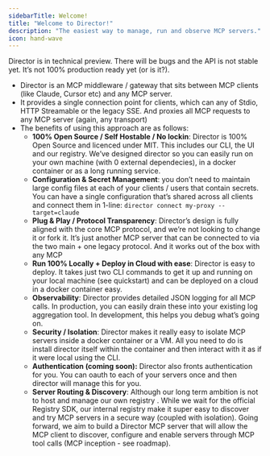 ```yaml
---
sidebarTitle: Welcome!
title: "Welcome to Director!"
description: "The easiest way to manage, run and observe MCP servers."
icon: hand-wave
---
```


Director is in technical preview. There will be bugs and the API is not stable yet. It’s not 100% production ready yet (or is it?).

- Director is an MCP middleware / gateway that sits between MCP clients (like Claude, Cursor etc) and any MCP server.
- It provides a single connection point for clients, which can any of Stdio, HTTP Streamable or the legacy SSE. And proxies all MCP requests to any MCP server (again, any transport)
- The benefits of using this approach are as follows:
    - **100% Open Source / Self Hostable / No lockin**: Director is 100% Open Source and licenced under MIT. This includes our CLI, the UI and our registry. We’ve designed director so you can easily run on your own machine (with 0 external dependecies), in a docker container or as a long running service.
    - **Configuration & Secret Management**: you don’t need to maintain large config files at each of your clients / users that contain secrets. You can have a single configuration that’s shared across all clients and connect them in 1-line: `director connect my-proxy --target=claude`
    - **Plug  & Play / Protocol Transparency**: Director’s design is fully aligned with the core MCP protocol, and we’re not looking to change it or fork it. It’s just another MCP server that can be connected to via the two main + one legacy protocol. And it works out of the box with any MCP
    - **Run 100% Locally + Deploy in Cloud with ease**: Director is easy to deploy. It takes just two CLI commands to get it up and running on your local machine (see quickstart) and can be deployed on a cloud in a docker container easy.
    - **Observability**: Director provides detailed JSON logging for all MCP calls. In production, you can easily drain these into your existing log aggregation tool. In development, this helps you debug what’s going on.
    - **Security / Isolation**: Director makes it really easy to isolate MCP servers inside a docker container or a VM. All you need to do is install director itself within the container and then interact with it as if it were local using the CLI.
    - **Authentication (coming soon):** Director also fronts authentication for you. You can oauth to each of your servers once and then director will manage this for you.
    - **Server Routing & Discovery**: Although our long term ambition is not to host and manage our own registry . While we wait for the official Registry SDK, our internal registry make it super easy to discover and try MCP servers in a secure way (coupled with isolation). Going forward, we aim to build a Director MCP server that will allow the MCP client to discover, configure and enable servers through MCP tool calls (MCP inception - see roadmap).